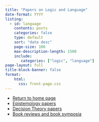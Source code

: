 ```yaml
---
title: "Papers on Logic and Language"
date-format: YYYY
listing: 
  - id: language
    contents: posts
    categories: false
    type: default
    sort: "date desc"
    page-size: 100
    max-description-length: 1500
    include:
       categories: ["logic", "language"]
page-layout: full
title-block-banner: false
format: 
    html:
      css: front-page.css
---
```


:::{#language}
:::

- [Return to home page](index.html)
- [Epistemology papers](epist.html)
- [Decision Theory papers](gdt.html)
- [Book reviews and book symposia](books.html)